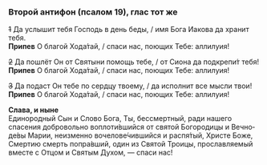 ### Второй антифон (псалом 19), глас тот же

~~1~~ Да услышит тебя Господь в день беды, / имя Бога Иакова да хранит тебя.  
**Припев** О благой Хода́тай, / спаси нас, поющих Тебе: аллилуия!

~~2~~ Да пошлёт Он от Святыни помощь тебе, / от Сиона да подкрепи́т тебя!  
**Припев** О благой Хода́тай, / спаси нас, поющих Тебе: аллилуия!

~~3~~ Да подаст Он тебе по сердцу твоему, / да исполнит все мысли твои!
**Припев** О благой Хода́тай, / спаси нас, поющих Тебе: аллилуия!

**Слава, и ныне**  
Единородный Сын и Сло­во Бо­га,
Ты, бессмертный, ради нашего спасения добровольно во­плоти́вшийся
от святой Бого­ро­дицы и Вечно­де́вы Ма­рии,
неизменно воче­ло­ве́чившийся
и рас­пя́­тый, Хри­сте Боже, Смер­тию смерть попра́в­ший,
один из Свя­той Тро­ицы,
прославляемый вместе с От­цом и Свя­тым Ду­хом, — спаси нас!
